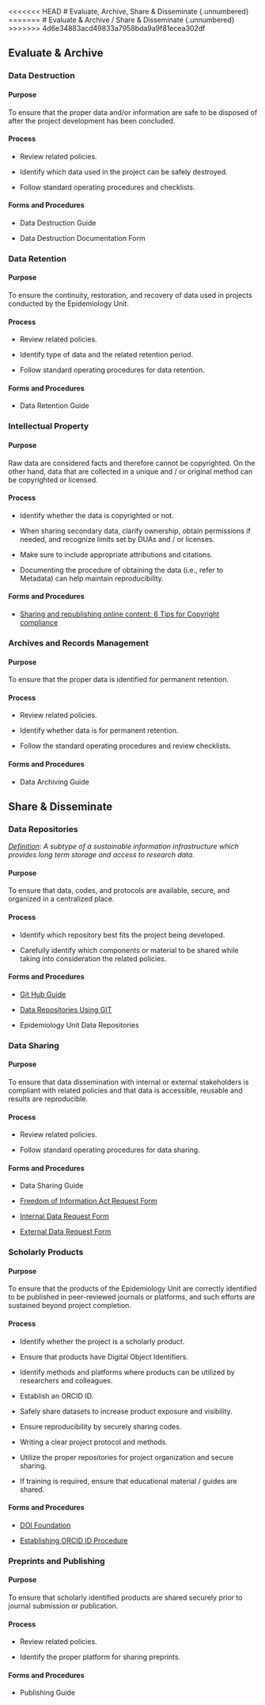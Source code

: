 <<<<<<< HEAD
# Evaluate, Archive, Share & Disseminate {.unnumbered}
=======
# Evaluate & Archive / Share & Disseminate {.unnumbered}
>>>>>>> 4d6e34883acd49833a7958bda9a9f81ecea302df

## Evaluate & Archive

### Data Destruction

#### Purpose

To ensure that the proper data and/or information are safe to be disposed of after the project development has been concluded.

#### Process

-   Review related policies.

-   Identify which data used in the project can be safely destroyed.

-   Follow standard operating procedures and checklists.

#### Forms and Procedures

-   Data Destruction Guide

-   Data Destruction Documentation Form

### Data Retention

#### Purpose

To ensure the continuity, restoration, and recovery of data used in projects conducted by the Epidemiology Unit.

#### Process

-   Review related policies.

-   Identify type of data and the related retention period.

-   Follow standard operating procedures for data retention.

#### Forms and Procedures

-   Data Retention Guide

### Intellectual Property

#### Purpose

Raw data are considered facts and therefore cannot be copyrighted. On the other hand, data that are collected in a unique and / or original method can be copyrighted or licensed.

#### Process

-   Identify whether the data is copyrighted or not.

-   When sharing secondary data, clarify ownership, obtain permissions if needed, and recognize limits set by DUAs and / or licenses.

-   Make sure to include appropriate attributions and citations.

-   Documenting the procedure of obtaining the data (i.e., refer to Metadata) can help maintain reproducibility.

#### Forms and Procedures

-   [Sharing and republishing online content: 6 Tips for Copyright compliance](https://www.copyrightlaws.com/sharing-republishing-online-content/)

### Archives and Records Management

#### Purpose

To ensure that the proper data is identified for permanent retention.

#### Process

-   Review related policies.

-   Identify whether data is for permanent retention.

-   Follow the standard operating procedures and review checklists.

#### Forms and Procedures

-   Data Archiving Guide

## Share & Disseminate

### Data Repositories

[*Definition*](http://www.dlib.org/dlib/march17/kindling/03kindling.html#13): *A subtype of a sustainable information infrastructure which provides long term storage and access to research data.*

#### Purpose

To ensure that data, codes, and protocols are available, secure, and organized in a centralized place.

#### Process

-   Identify which repository best fits the project being developed.

-   Carefully identify which components or material to be shared while taking into consideration the related policies.

#### Forms and Procedures

-   [Git Hub Guide](https://githubtraining.github.io/training-manual/#/01_getting_ready_for_class)

- [Data Repositories Using GIT](https://phoenixnap.com/kb/how-to-use-git)

- Epidemiology Unit Data Repositories

### Data Sharing

#### Purpose

To ensure that data dissemination with internal or external stakeholders is compliant with related policies and that data is accessible, reusable and results are reproducible.

#### Process

-   Review related policies.

-   Follow standard operating procedures for data sharing.

#### Forms and Procedures

- Data Sharing Guide

-   [Freedom of Information Act Request Form](http://foia.cookcountyhhs.org/)

-   [Internal Data Request Form](https://cookcountypublichealth.org/epidemiology-data-reports/internal-data-request-form/)

-   [External Data Request Form](https://cookcountypublichealth.org/epidemiology-data-reports/external-data-request-form/)

### Scholarly Products

#### Purpose

To ensure that the products of the Epidemiology Unit are correctly identified to be published in peer-reviewed journals or platforms, and such efforts are sustained beyond project completion.

#### Process

-   Identify whether the project is a scholarly product.

-   Ensure that products have Digital Object Identifiers.

-   Identify methods and platforms where products can be utilized by researchers and colleagues.

-   Establish an ORCID ID.

-   Safely share datasets to increase product exposure and visibility.

-   Ensure reproducibility by securely sharing codes.

-   Writing a clear project protocol and methods.

-   Utilize the proper repositories for project organization and secure sharing.

-   If training is required, ensure that educational material / guides are shared.

#### Forms and Procedures

-   [DOI Foundation](https://www.doi.org/)

-   [Establishing ORCID ID Procedure](https://orcid.org/)

### Preprints and Publishing

#### Purpose

To ensure that scholarly identified products are shared securely prior to journal submission or publication.

#### Process

-   Review related policies.

-   Identify the proper platform for sharing preprints.

#### Forms and Procedures

-   Publishing Guide
